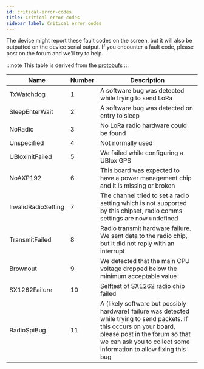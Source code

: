 ```yaml
---
id: critical-error-codes
title: Critical error codes
sidebar_label: Critical error codes
---
```


The device might report these fault codes on the screen, but it will also be outputted on the device serial output. If you encounter a fault code, please post on the forum and we'll try to help.

:::note
This table is derived from the [protobufs](/docs/protobufs/api#criticalerrorcode)
:::

| Name                | Number | Description                                                                                                             |
| ------------------- | ------ | ----------------------------------------------------------------------------------------------------------------------- |
| TxWatchdog          |  1     | A software bug was detected while trying to send LoRa                                                                   |
| SleepEnterWait      |  2     | A software bug was detected on entry to sleep                                                                           |
| NoRadio             |  3     | No LoRa radio hardware could be found                                                                                   |
| Unspecified         |  4     | Not normally used                                                                                                       |
| UBloxInitFailed     |  5     | We failed while configuring a UBlox GPS                                                                                 |
| NoAXP192            |  6     | This board was expected to have a power management chip and it is missing or broken                                     |
| InvalidRadioSetting |  7     | The channel tried to set a radio setting which is not supported by this chipset, radio comms settings are now undefined |
| TransmitFailed      |  8     | Radio transmit hardware failure. We sent data to the radio chip, but it did not reply with an interrupt                 |
| Brownout            |  9     | We detected that the main CPU voltage dropped below the minimum acceptable value                                        |
| SX1262Failure       | 10     | Selftest of SX1262 radio chip failed                                                                                    |
| RadioSpiBug         | 11     | A (likely software but possibly hardware) failure was detected while trying to send packets. If this occurs on your board, please post in the forum so that we can ask you to collect some information to allow fixing this bug |
